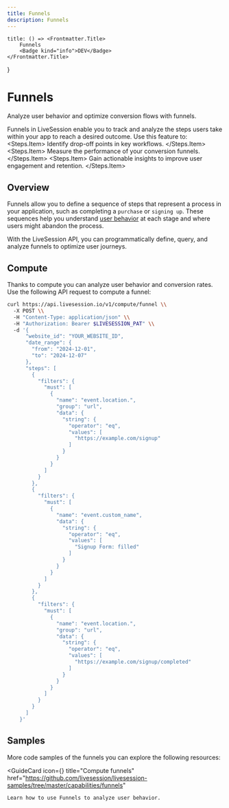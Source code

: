 ```yaml
---
title: Funnels
description: Funnels
---
```


    title: () => <Frontmatter.Title>
        Funnels
        <Badge kind="info">DEV</Badge>
    </Frontmatter.Title>
}

# Funnels
<Subtitle>
    Analyze user behavior and optimize conversion flows with funnels.
</Subtitle>

Funnels in LiveSession enable you to track and analyze the steps users take within your app to reach a desired outcome. Use this feature to:
<Steps>
    <Steps.Item>
        Identify drop-off points in key workflows.
    </Steps.Item>
    <Steps.Item>
        Measure the performance of your conversion funnels.
    </Steps.Item>
    <Steps.Item>
        Gain actionable insights to improve user engagement and retention.
    </Steps.Item>
</Steps>

## Overview
Funnels allow you to define a sequence of steps that represent a process in your application, such as completing a `purchase` or `signing up`.
These sequences help you understand [user behavior](https://livesession.io/features) at each stage and where users might abandon the process.

With the LiveSession API, you can programmatically define, query,
and analyze funnels to optimize user journeys.

## Compute
Thanks to compute you can analyze user behavior and conversion rates. Use the following API request to compute a funnel:

```bash Computing a funnel
curl https://api.livesession.io/v1/compute/funnel \\
  -X POST \\
  -H "Content-Type: application/json" \\
  -H "Authorization: Bearer $LIVESESSION_PAT" \\
  -d '{
      "website_id": "YOUR_WEBSITE_ID",
      "date_range": {
        "from": "2024-12-01",
        "to": "2024-12-07"
      },
      "steps": [
        {
          "filters": {
            "must": [
              {
                "name": "event.location.",
                "group": "url",
                "data": {
                  "string": {
                    "operator": "eq",
                    "values": [
                      "https://example.com/signup"
                    ]
                  }
                }
              }
            ]
          }
        },
        {
          "filters": {
            "must": [
              {
                "name": "event.custom_name",
                "data": {
                  "string": {
                    "operator": "eq",
                    "values": [
                      "Signup Form: filled"
                    ]
                  }
                }
              }
            ]
          }
        },
        {
          "filters": {
            "must": [
              {
                "name": "event.location.",
                "group": "url",
                "data": {
                  "string": {
                    "operator": "eq",
                    "values": [
                      "https://example.com/signup/completed"
                    ]
                  }
                }
              }
            ]
          }
        }
      ]
    }'
```

## Samples
More code samples of the funnels you can explore the following resources:

<GuideCard
    icon={<IconFunnels/>}
    title="Compute funnels"
    href="https://github.com/livesession/livesession-samples/tree/master/capabilities/funnels"
>
    Learn how to use Funnels to analyze user behavior.
</GuideCard>
